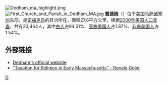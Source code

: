 {{无来源|time=2022-4-14}}
{{NoteTA
|G1 = USState
}}
[[File:Dedham_ma_highlight.png|right]]
[[File:First_Church_and_Parish_in_Dedham_MA.jpg|right]]
'''戴德姆'''（{{lang-en|Dedham}}）位于[[美国|美国]][[马萨诸塞州|马萨诸塞州]]东部，是[[诺福克县_(马萨诸塞州)|诺福克县]]的县治所在，面积27.6平方公里。根据[[2000年美国人口普查|2000年美国人口普查]]，共有23,464人，其中[[白人|白人]]占94.51%、[[亚裔美国人|亚裔美国人]]占1.87%、[[非裔美国人|非裔美国人]]占1.54%。

==外部链接==
* [http://www.dedham-ma.gov Dedham's official website] {{Wayback|url=http://www.dedham-ma.gov/ |date=20110623110729 }}
* [https://web.archive.org/web/20070108022109/http://www.rongolini.com/masshist.htm "Taxation for Religion in Early Massachusetts" - Ronald Golini]

{{Massachusetts-stub}}

[[Category:马萨诸塞州城市|D]]